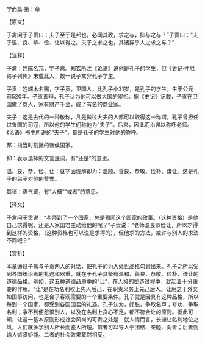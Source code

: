 

学而篇·第十章

【原文】

子禽问于子贡曰：夫子至于是邦也，必闻其政，求之与，抑与之与？”子贡曰：“夫子温、良、恭、俭、让以得之。夫子之求之也，其诸异乎人之求之与？”

【注释】

子禽：姓陈名亢，字子禽。郑玄所注《论语》说他是孔子的学生，但《史记·仲尼弟子列传》未载此人，故一说子禽非孔子学生。

子贡：姓端木名赐，字子贡，卫国人，比孔子小31岁，是孔子的学生，生于公元前520年。子贡善辩，孔子认为他可以做大国的宰相。据《史记》记载，子贡在卫国做了商人，家有财产千金，成了有名的商业家。

夫子：这是古代的一种敬称，凡是做过大夫的人都可以取得这一称谓。孔子曾担任过鲁国的司寇，所以他的学生们称他为“夫子”。后来，因此而沿袭以称呼老师。《论语》书中所说的“夫子”，都是孔子的学生对他的称呼。

邦：指当时割据的诸侯国家。

抑：表示选择的文言连词，有“还是”的意思。

温、良、恭、俭、让：就字面理解即为：温顺、善良、恭敬、俭朴、谦让。这是孔子的弟子对他的赞誉。

其诸：语气词，有“大概”“或者”的意思。

【译文】

子禽问子贡说：“老师到了一个国家，总是预闻这个国家的政事。（这种资格）是他自己求得呢，还是人家国君主动给他的呢？”子贡说：“老师温良恭俭让，所以才得到这样的资格，（这种资格也可以说是求得的），但他求的方法，或许与别人的求法不同吧？”

【赏析】

本章通过子禽与子贡两人的对话，把孔子的为人处世品格勾划出来。孔子之所以受到各国统治者的礼遇和器重，就在于孔子具备有温和、善良、恭敬、俭朴、谦让的道德品格。例如，这五种道德品质中的“让”，在人格的塑造过程中，就起着十分重要的作用。“让”是在功名利权上先人后己，在职责义务上先己后人。让用之于外交如国事访问，也是合乎客观需要的一个重要条件。孔子就是因具有这种品格，所以每到一个国家，都受到各国国君的礼遇。孔子认为，好胜，争取名声；夸功，争取名利；争不到便怨恨别人，以及在名利上贪心不足，都不符合让的原则。据此可知，让这一基本原则形成社会风尚的可贵之处是：就人情而言，长谦让名利地位之风，人们就多学别人所长而鉴人所短。前者可以导人于团结、亲睦、向善；后者则诱人嫉贤妒能。二者的社会效果截然相反。

